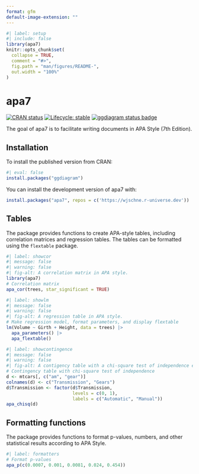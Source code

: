 ```yaml
---
format: gfm
default-image-extension: ""
---
```


<!-- README.md is generated from README.Rmd. Please edit that file -->

```r
#| label: setup
#| include: false
library(apa7)
knitr::opts_chunk$set(
  collapse = TRUE,
  comment = "#>",
  fig.path = "man/figures/README-",
  out.width = "100%"
)
```

# apa7

<!-- badges: start -->
[![CRAN status](https://www.r-pkg.org/badges/version/apa7)](https://CRAN.R-project.org/package=apa7)
[![Lifecycle: stable](https://img.shields.io/badge/lifecycle-stable-brightgreen.svg)](https://lifecycle.r-lib.org/articles/stages.html#stable)
[![ggdiagram status badge](https://wjschne.r-universe.dev/apa7/badges/version)](https://wjschne.r-universe.dev/apa7)
<!-- badges: end -->

The goal of apa7 is to facilitate writing documents in APA Style (7th Edition).

## Installation

To install the published version from CRAN:

```r
#| eval: false
install.packages("ggdiagram")
```


You can install the development version of apa7 with:

``` r
install.packages("apa7", repos = c('https://wjschne.r-universe.dev'))
```

## Tables

The package provides functions to create APA-style tables, including correlation matrices and regression tables. The tables can be formatted using the `flextable` package.

```r
#| label: showcor
#| message: false
#| warning: false
#| fig-alt: A correlation matrix in APA style.
library(apa7)
# Correlation matrix 
apa_cor(trees, star_significant = TRUE)

```


```r
#| label: showlm
#| message: false
#| warning: false
#| fig-alt: A regression table in APA style.
# Make regression model, format parameters, and display flextable
lm(Volume ~ Girth + Height, data = trees) |> 
  apa_parameters() |> 
  apa_flextable()
```

```r
#| label: showcontingence
#| message: false
#| warning: false
#| fig-alt: A contigency table with a chi-square test of independence e in APA style.
# Contingency table with chi-square test of independence
d <- mtcars[, c("am", "gear")]
colnames(d) <- c("Transmission", "Gears")
d$Transmission <- factor(d$Transmission, 
                         levels = c(0, 1), 
                         labels = c("Automatic", "Manual"))
apa_chisq(d)
```


## Formatting functions

The package provides functions to format p-values, numbers, and other statistical results according to APA Style.

```r
#| label: formatters
# Format p-values
apa_p(c(0.0007, 0.001, 0.0081, 0.024, 0.454))
```

